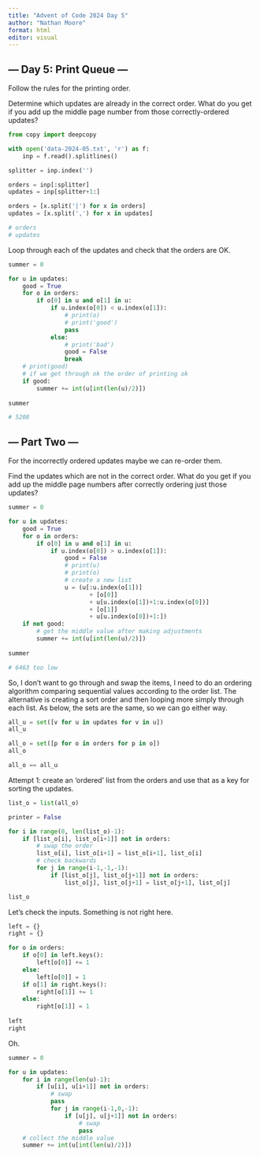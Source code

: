 ```yaml
---
title: "Advent of Code 2024 Day 5"
author: "Nathan Moore"
format: html
editor: visual
---
```


## --- Day 5: Print Queue ---

Follow the rules for the printing order.

Determine which updates are already in the correct order. What do you get if you add up the middle page number from those correctly-ordered updates?

```python

from copy import deepcopy

with open('data-2024-05.txt', 'r') as f:
    inp = f.read().splitlines()

splitter = inp.index('')

orders = inp[:splitter]
updates = inp[splitter+1:]

orders = [x.split('|') for x in orders]
updates = [x.split(',') for x in updates]

# orders
# updates
```

Loop through each of the updates and check that the orders are OK.

```python

summer = 0

for u in updates: 
    good = True
    for o in orders: 
        if o[0] in u and o[1] in u: 
            if u.index(o[0]) < u.index(o[1]): 
                # print(o)
                # print('good')
                pass
            else:
                # print('bad')
                good = False
                break
    # print(good)
    # if we get through ok the order of printing ok
    if good: 
        summer += int(u[int(len(u)/2)])
        
summer

# 5208
```

## --- Part Two ---

For the incorrectly ordered updates maybe we can re-order them.

Find the updates which are not in the correct order. What do you get if you add up the middle page numbers after correctly ordering just those updates?

```python

summer = 0

for u in updates: 
    good = True
    for o in orders: 
        if o[0] in u and o[1] in u: 
            if u.index(o[0]) > u.index(o[1]): 
                good = False
                # print(u)
                # print(o)
                # create a new list
                u = (u[:u.index(o[1])] 
                       + [o[0]] 
                       + u[u.index(o[1])+1:u.index(o[0])] 
                       + [o[1]] 
                       + u[u.index(o[0])+1:])
    if not good: 
        # get the middle value after making adjustments
        summer += int(u[int(len(u)/2)])
        
summer

# 6463 too low

```

So, I don't want to go through and swap the items, I need to do an ordering algorithm comparing sequential values according to the order list. The alternative is creating a sort order and then looping more simply through each list. As below, the sets are the same, so we can go either way.

```python

all_u = set([v for u in updates for v in u])
all_u

all_o = set([p for o in orders for p in o])
all_o

all_o == all_u

```

Attempt 1: create an 'ordered' list from the orders and use that as a key for sorting the updates.

```python

list_o = list(all_o)

printer = False

for i in range(0, len(list_o)-1):
    if [list_o[i], list_o[i+1]] not in orders: 
        # swap the order
        list_o[i], list_o[i+1] = list_o[i+1], list_o[i]
        # check backwards
        for j in range(i-1,-1,-1):
            if [list_o[j], list_o[j+1]] not in orders: 
                list_o[j], list_o[j+1] = list_o[j+1], list_o[j]

list_o
```

Let's check the inputs. Something is not right here.

```python

left = {}
right = {}

for o in orders: 
    if o[0] in left.keys(): 
        left[o[0]] += 1
    else: 
        left[o[0]] = 1
    if o[1] in right.keys(): 
        right[o[1]] += 1
    else: 
        right[o[1]] = 1
        
left
right
```

Oh.

```python

summer = 0

for u in updates: 
    for i in range(len(u)-1): 
        if [u[i], u[i+1]] not in orders: 
            # swap
            pass
            for j in range(i-1,0,-1):
                if [u[j], u[j+1]] not in orders: 
                    # swap
                    pass
    # collect the middle value
    summer += int(u[int(len(u)/2)])
```
